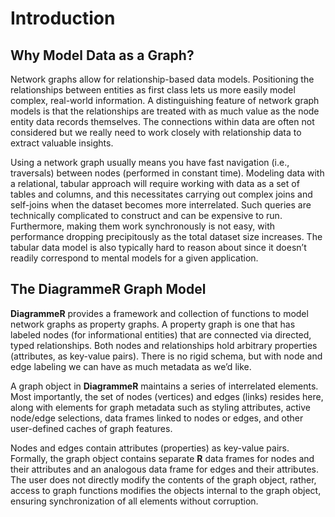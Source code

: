# Introduction {#intro}

## Why Model Data as a Graph?

Network graphs allow for relationship-based data models. Positioning the relationships between entities as first class lets us more easily model complex, real-world information. A distinguishing feature of network graph models is that the relationships are treated with as much value as the node entity data records themselves. The connections within data are often not considered but we really need to work closely with relationship data to extract valuable insights.

Using a network graph usually means you have fast navigation (i.e., traversals) between nodes (performed in constant time). Modeling data with a relational, tabular approach will require working with data as a set of tables and columns, and this necessitates carrying out complex joins and self-joins when the dataset becomes more interrelated. Such queries are technically complicated to construct and can be expensive to run. Furthermore, making them work synchronously is not easy, with performance dropping precipitously as the total dataset size increases. The tabular data model is also typically hard to reason about since it doesn't readily correspond to mental models for a given application.

## The DiagrammeR Graph Model

**DiagrammeR** provides a framework and collection of functions to model network graphs as property graphs. A property graph is one that has labeled nodes (for informational entities) that are connected via directed, typed relationships. Both nodes and relationships hold arbitrary properties (attributes, as key-value pairs). There is no rigid schema, but with node and edge labeling we can have as much metadata as we’d like.

A graph object in **DiagrammeR** maintains a series of interrelated elements. Most importantly, the set of nodes (vertices) and edges (links) resides here, along with elements for graph metadata such as styling attributes, active node/edge selections, data frames linked to nodes or edges, and other user-defined caches of graph features.

Nodes and edges contain attributes (properties) as key-value pairs. Formally, the graph object contains separate **R** data frames for nodes and their attributes and an analogous data frame for edges and their attributes. The user does not directly modify the contents of the graph object, rather, access to graph functions modifies the objects internal to the graph object, ensuring synchronization of all elements without corruption.

